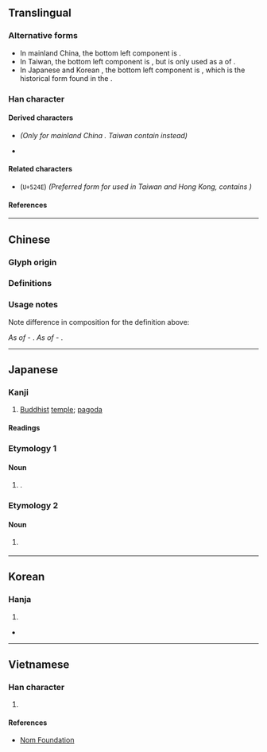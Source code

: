 {{also|剎}}
{{character info/new}}
==Translingual==
{{ja-forms|刹|刹|[[剎]]}}

===Alternative forms===
* In mainland China, the bottom left component is {{l|mul|朩}}.
* In Taiwan, the bottom left component is {{l|mul|𣎳}}, but is only used as a {{w|Variant Chinese character|variant form}} of <big>{{l|mul|剎}}</big>.
* In Japanese {{w|kanji}} and Korean {{w|hanja}}, the bottom left component is {{l|mul|木}}, which is the historical form found in the {{w|Kangxi dictionary}}.

===Han character===
{{Han char|rn=18|rad=刀|as=06|sn=8|four=42900|canj=KDLN,XKDLN|ids=⿰⿱㐅朩刂(G),⿰⿱㐅𣎳刂(T),⿰⿱㐅木刂(JK)}} <!-- Not using ⿰杀刂 as it contains only two different forms for G and T. Using three different ids instead -->

====Derived characters====
* {{l|mul|[[䓭]], [[𠝨]], [[𤟆]]}} ''(Only for mainland China {{w|zh:規範漢字|character forms}}. Taiwan {{w|zh:國字標準字體|character forms}} contain {{l|mul|剎}} instead)''
* {{l|mul|[[𥓑]], [[𭈗]], [[𮢎]], [[𥤔]]}}

====Related characters====
* <big>{{l|mul|[[剎]]}}</big> (<code>U+524E</code>) ''(Preferred form for {{w|traditional Chinese}} used in Taiwan and Hong Kong, contains {{l|mul|朮}})''

====References====
{{Han ref|kx=0139.120|dkj=01967|dj=0316.030|hdz=10336.070|uh=5239}}

----

==Chinese==

===Glyph origin===
{{Han etym}}

===Definitions===
{{zh-see|剎|sv}} <!-- Refer http://dict.variants.moe.edu.tw/variants/rbt/word_attribute.rbt?quote_code=QTAwMzUyLTAwMg#60 -->

===Usage notes===
Note difference in composition for the definition above:

''As {{w|Simplified Chinese characters|simplified form}} of ''<big>{{l|zh|剎}}</big> - {{l|zh|⿰⿱[[㐅]][[朩]][[刂]]}}. ''As {{w|Variant Chinese character|variant form}} of ''<big>{{l|zh|剎}}</big> - {{l|zh|⿰⿱[[㐅]][[𣎳]][[刂]]}}. <!-- Refer http://dict.variants.moe.edu.tw/variants/rbt/word_attribute.rbt?quote_code=QTAwMzUyLTAwMg#60 -->

----

==Japanese==

===Kanji===
{{ja-kanji|grade=|rs=刀06}}

# [[Buddhist]] [[temple]]; [[pagoda]]

====Readings====
{{ja-readings
|goon=せち
|kanon=さつ
|kanyoon=せつ
|kun=はたばしら, てら-, くに
}}

===Etymology 1===
{{ja-kanjitab|さつ|yomi=o}}

====Noun====
{{ja-noun|さつ}}

# {{alt-form|lang=ja|檫}}.

===Etymology 2===
{{ja-kanjitab|せつ|yomi=o}}

====Noun====
{{ja-noun|せつ}}

# {{lb|ja|Buddhism}} {{rfdef|ja}}

----

==Korean==

===Hanja===
{{ko-hanja|hangeul=찰|rv=chal|mr=ch'al}}

# {{defn|lang=ko|sort=刀06}}

* {{l|ko|sc=Kore|寺刹|tr=[[사찰]], sachal}}

----

==Vietnamese==

===Han character===
{{vi-hantu|rs=刀06|[[sát]]}}

# {{defn|lang=vi|sort=刀06}}

====References====
* [http://nomfoundation.org/common/nom_details.php?codepoint=5239 Nom Foundation]